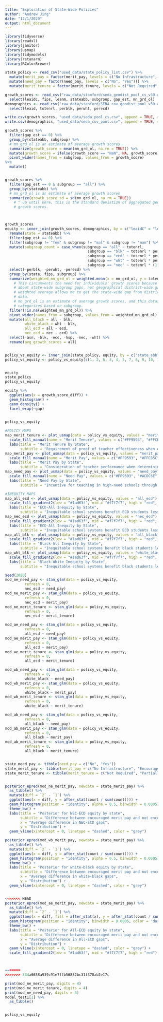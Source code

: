 ```yaml
---
title: "Exploration of State-Wide Policies"
author: "Andrew Jing"
date: "12/1/2020"
output: html_document
---
```


```r
library(tidyverse)
library(readxl)
library(janitor)
library(usmap)
library(tidymodels)
library(rstanarm)
library(RColorBrewer)


```


```r
state_policy <- read_csv("used_data/state_policy_list.csv") %>% 
  mutate(merit_pay = factor(merit_pay, levels = c("No Infrastructure", "Encouraged", "Required"))) %>% 
  mutate(need_pay = factor(need_pay, levels = c("No", "Yes"))) %>% 
  mutate(merit_tenure = factor(merit_tenure, levels = c("Not Required", "Partially Required", "Proof Required", "No State Tenure")))

growth_scores <- read_csv("raw_data/stanford/seda_geodist_pool_cs_v30.csv", col_types = cols(leaidC = col_double())) %>% 
  select(leaidC, fips, leanm, stateabb, subgroup, gap_est, mn_grd_ol)
demographics <- read_csv("raw_data/stanford/SEDA_cov_geodist_pool_v30.csv") %>% 
  select(leaid, totenrl, perblk, perwht, perecd)

write.csv(growth_scores, "used_data/seda_pool_cs.csv", append = TRUE, row.names = FALSE)
write.csv(demographics, "used_data/seda_cov_pool.csv", append = TRUE, row.names = FALSE)


```


```r
growth_scores %>% 
  filter(gap_est == 0) %>% 
  group_by(stateabb, subgroup) %>% 
  # mn_grd_ol is an estimate of average growth scores
  summarize(growth_score = mean(mn_grd_ol, na.rm = TRUE)) %>% 
  mutate(growth_score = ifelse(growth_score == "NaN", NA, growth_score)) %>% 
  pivot_wider(names_from = subgroup, values_from = growth_score)
%>% 
  mutate()


growth_scores %>% 
  filter(gap_est == 0 & subgroup == "all") %>% 
  group_by(stateabb) %>% 
  # mn_grd_ol is an estimate of average growth scores
  summarize(growth_score_sd = sd(mn_grd_ol, na.rm = TRUE))
    # ^ up until here, this is the standard deviation of aggregated geodist
    # growth scores.



growth_scores
equity <- inner_join(growth_scores, demographics, by = c("leaidC" = "leaid")) %>% 
  rename(state = stateabb) %>% 
  filter(gap_est == 0) %>% 
  filter(subgroup != "fem" & subgroup != "mal" & subgroup != "nam") %>% 
  mutate(subgroup_count = case_when(subgroup == "all" ~ totenrl,
                                      subgroup == "blk" ~ totenrl * perblk,
                                      subgroup == "ecd" ~ totenrl * perecd,
                                      subgroup == "wht" ~ totenrl * perwht,
                                      subgroup == "nec" ~ totenrl * (1 - perecd))) %>% 
  select(-perblk, -perwht, -perecd) %>% 
  group_by(state, fips, subgroup) %>% 
  summarize(weighted_mn_grd_ol = weighted.mean(x = mn_grd_ol, y = totenrl * perecd, na.rm = TRUE), .groups = "drop") %>% 
    # This circumvents the need for individuals' growth scores because I care
    # about state-wide subgroup gaps, not geographical district-wide gaps. The
    # weighted average allows me to get the state-wide gap from district-wide
    # data.
    # mn_grd_ol is an estimate of average growth scores, and this dataset
    # categorizes based on subgroup.
  filter(!is.na(weighted_mn_grd_ol)) %>% 
  pivot_wider(names_from = subgroup, values_from = weighted_mn_grd_ol) %>% 
  mutate(all_black = all - blk,
         white_black = wht - blk,
         all_ecd = all - ecd,
         nec_ecd = nec - ecd) %>% 
  select(-asn, -blk, -ecd, -hsp, -nec, -wht) %>% 
  rename(avg_growth_scores = all)


policy_vs_equity <- inner_join(state_policy, equity, by = c("state_abb" = "state"))
policy_vs_equity <- policy_vs_equity[c(1, 2, 6, 3, 4, 5, 7, 8, 9, 10, 11)]


equity
state_policy
policy_vs_equity

equity %>% 
  ggplot(aes(x = growth_score_diff)) +
  geom_histogram() +
  geom_density() +
  facet_wrap(~gap)
  

```

```r
policy_vs_equity

#POLICY MAPS
map_merit_tenure <- plot_usmap(data = policy_vs_equity, values = "merit_tenure") +
  scale_fill_manual(name = "Merit Tenure", values = c("#FF9593", "#FFCB5C", "#ACDC6E", "#f7f7f7"))+ 
  labs(title = "Merit Tenure by State",
       subtitle = "Requirement of proof of teacher effectiveness when evaluating teachers for tenure")
map_merit_pay <- plot_usmap(data = policy_vs_equity, values = "merit_pay") +
  scale_fill_manual(name = "Merit Pay", values = c("#FF9593", "#FFCB5C", "#ACDC6E", "#f7f7f7")) +
  labs(title = "Merit Pay by State",
       subtitle = "Consideration of teacher performance when determining teacher pay")
map_need_pay <- plot_usmap(data = policy_vs_equity, values = "need_pay") +
  scale_fill_manual(name = "Need Pay", values = c("#FF9593", "#ACDC6E", "#f7f7f7")) +
  labs(title = "Need Pay by State",
       subtitle = "Incentive for teaching in high-need schools through differential teacher pay")

#INEQUITY MAPS
map_all_ecd <- plot_usmap(data = policy_vs_equity, values = "all_ecd") +
  scale_fill_gradient2(low = "#1ad63f", mid = "#f7f7f7", high = "red", name = "ECD-all gap", guide = "legend", breaks = c(-0.02, 0, 0.02, 0.04), labels = c("More Equitable", "Neutral", "More Inequitable", "Most Inequitable")) +
  labs(title = "ECD-All Inequity by State",
       subtitle = "Inequitable school systems benefit ECD students less than the state average")
map_nec_ecd <- plot_usmap(data = policy_vs_equity, values = "nec_ecd") +
  scale_fill_gradient2(low = "#1ad63f", mid = "#f7f7f7", high = "red", name = "ECD-NEC gap", guide = "legend", breaks = c(-0.02, 0, 0.02, 0.04), labels = c("More Equitable", "Neutral", "More Inequitable", "Most Inequitable")) +
  labs(title = "ECD-All Inequity by State",
       subtitle = "Inequitable school systems benefit ECD students less than other students")
map_all_blk <- plot_usmap(data = policy_vs_equity, values = "all_black") +
  scale_fill_gradient2(low = "#1ad63f", mid = "#f7f7f7", high = "red", name = "Black-all gap", guide = "legend", breaks = c(-0.02, 0, 0.02, 0.04), labels = c("More Equitable", "Neutral", "More Inequitable", "Most Inequitable")) +
  labs(title = "Black-All Inequity by State",
       subtitle = "Inequitable school systems benefit black students less than the state average")
map_wht_blk <- plot_usmap(data = policy_vs_equity, values = "white_black") +
  scale_fill_gradient2(low = "#1ad63f", mid = "#f7f7f7", high = "red", name = "Black-white gap", guide = "legend", breaks = c(-0.02, 0, 0.02, 0.04), labels = c("More Equitable", "Neutral", "More Inequitable", "Most Inequitable")) +
  labs(title = "Black-White Inequity by State",
       subtitle = "Inequitable school systems benefit black students less than white students")

```

```r
seed(2020)
mod_ne_need_pay <- stan_glm(data = policy_vs_equity,
         refresh = 0,
         nec_ecd ~ need_pay)
mod_ne_merit_pay <- stan_glm(data = policy_vs_equity,
         refresh = 0,
         nec_ecd ~ merit_pay)
mod_ne_merit_tenure <- stan_glm(data = policy_vs_equity,
         refresh = 0,
         nec_ecd ~ merit_tenure)

mod_ae_need_pay <- stan_glm(data = policy_vs_equity,
         refresh = 0,
         all_ecd ~ need_pay)
mod_ae_merit_pay <- stan_glm(data = policy_vs_equity,
         refresh = 0,
         all_ecd ~ merit_pay)
mod_ae_merit_tenure <- stan_glm(data = policy_vs_equity,
         refresh = 0,
         all_ecd ~ merit_tenure)

mod_wb_need_pay <- stan_glm(data = policy_vs_equity,
         refresh = 0,
         white_black ~ need_pay)
mod_wb_merit_pay <- stan_glm(data = policy_vs_equity,
         refresh = 0,
         white_black ~ merit_pay)
mod_wb_merit_tenure <- stan_glm(data = policy_vs_equity,
         refresh = 0,
         white_black ~ merit_tenure)

mod_ab_need_pay <- stan_glm(data = policy_vs_equity,
         refresh = 0,
         all_black ~ need_pay)
mod_ab_merit_pay <- stan_glm(data = policy_vs_equity,
         refresh = 0,
         all_black ~ merit_pay)
mod_ab_merit_tenure <- stan_glm(data = policy_vs_equity,
         refresh = 0,
         all_black ~ merit_tenure)


state_need_pay <- tibble(need_pay = c("No", "Yes"))
state_merit_pay <- tibble(merit_pay = c("No Infrastructure", "Encouraged", "Required"))
state_merit_tenure <- tibble(merit_tenure = c("Not Required", "Partially Required", "Proof Required", "No State Tenure"))


posterior_epred(mod_ne_merit_pay, newdata = state_merit_pay) %>% 
  as_tibble() %>% 
  mutate(diff = `2` - `1`) %>%  
  ggplot(aes(x = diff, y = after_stat(count / sum(count)))) +
  geom_histogram(position = "identity", alpha = 0.5, binwidth = 0.0005) +
  theme_bw() +
  labs(title = "Posterior for NEC-ECD equity by state",
       subtitle = "Difference between encouraged merit pay and not encouraged merit pay",
       x = "Average difference in NEC-ECD gaps",
       y = "Distribution") +
  geom_vline(xintercept = 0, linetype = "dashed", color = "grey")

posterior_epred(mod_wb_merit_pay, newdata = state_merit_pay) %>% 
  as_tibble() %>% 
  mutate(diff = `2` - `1`) %>%  
  ggplot(aes(x = diff, y = after_stat(count / sum(count)))) +
  geom_histogram(position = "identity", alpha = 0.5, binwidth = 0.0005) +
  theme_bw() +
  labs(title = "Posterior for white-black equity by state",
       subtitle = "Difference between encouraged merit pay and not encouraged merit pay",
       x = "Average difference in white-black gaps",
       y = "Distribution") +
  geom_vline(xintercept = 0, linetype = "dashed", color = "grey")


<<<<<<< HEAD
posterior_epred(mod_ae_merit_pay, newdata = state_merit_pay) %>% 
  as_tibble() %>% 
  mutate(diff = `2` - `1`) %>%  
  ggplot(aes(x = diff, fill = after_stat(x), y = after_stat(count / sum(count)))) +
  geom_histogram(position = "identity", binwidth = 0.0005, color = "darkgrey") +
  theme_bw() +
  labs(title = "Posterior for All-ECD equity by state",
       subtitle = "Difference between encouraged merit pay and not encouraged merit pay",
       x = "Average difference in All-ECD gaps",
       y = "Distribution") +
  geom_vline(xintercept = 0, linetype = "dashed", color = "grey") +
  scale_fill_gradient2(low = "#1ad63f", mid = "#f7f7f7", high = "red")



=======
>>>>>>> 334a6658a939c91e7ffb56852bc31f378ab2e17c

print(mod_ne_merit_pay, digits = 4)
print(mod_ne_merit_tenure, digits = 4)
print(mod_ne_need_pay, digits = 4)
model_test1[1] %>% 
  as_tibble()


policy_vs_equity
```

